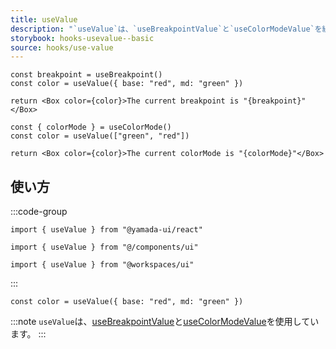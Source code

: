```yaml
---
title: useValue
description: "`useValue`は、`useBreakpointValue`と`useColorModeValue`を組み合わせたカスタムフックです。"
storybook: hooks-usevalue--basic
source: hooks/use-value
---
```


```tsx preview functional client
const breakpoint = useBreakpoint()
const color = useValue({ base: "red", md: "green" })

return <Box color={color}>The current breakpoint is "{breakpoint}"</Box>
```

```tsx preview functional client
const { colorMode } = useColorMode()
const color = useValue(["green", "red"])

return <Box color={color}>The current colorMode is "{colorMode}"</Box>
```

## 使い方

:::code-group

```tsx [package]
import { useValue } from "@yamada-ui/react"
```

```tsx [alias]
import { useValue } from "@/components/ui"
```

```tsx [monorepo]
import { useValue } from "@workspaces/ui"
```

:::

```tsx
const color = useValue({ base: "red", md: "green" })
```

:::note
`useValue`は、[useBreakpointValue](/hooks/use-breakpoint-value)と[useColorModeValue](/hooks/use-color-mode-value)を使用しています。
:::
